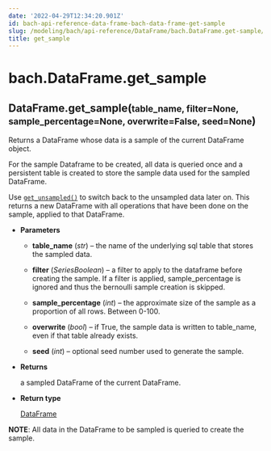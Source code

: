 ```yaml
---
date: '2022-04-29T12:34:20.901Z'
id: bach-api-reference-data-frame-bach-data-frame-get-sample
slug: /modeling/bach/api-reference/DataFrame/bach.DataFrame.get-sample/
title: get_sample
---
```


# bach.DataFrame.get_sample

<div class="method">
<h2 class="signature-class"><span class="additional-name">DataFrame.</span><span class="name">get_sample(</span><small class="parameter-list"><span class="parameter" id="table_name">table_name</span>, <span class="parameter" id="filter">filter=None</span>, <span class="parameter" id="sample_percentage">sample_percentage=None</span>, <span class="parameter" id="overwrite">overwrite=False</span>, <span class="parameter" id="seed">seed=None</span></small>)</h2>


<div class="content">

Returns a DataFrame whose data is a sample of the current DataFrame object.

For the sample Dataframe to be created, all data is queried once and a persistent table is created to
store the sample data used for the sampled DataFrame.

Use [`get_unsampled()`](/docs/modeling/bach/api-reference/DataFrame/bach.DataFrame.get-unsampled/#bach.DataFrame.get-unsampled) to switch back to the unsampled data later on. This returns a new
DataFrame with all operations that have been done on the sample, applied to that DataFrame.


* **Parameters**

    
    * **table_name** (*str*) – the name of the underlying sql table that stores the sampled data.


    * **filter** (*SeriesBoolean*) – a filter to apply to the dataframe before creating the sample. If a filter is applied,
    sample_percentage is ignored and thus the bernoulli sample creation is skipped.


    * **sample_percentage** (*int*) – the approximate size of the sample as a proportion of all rows.
    Between 0-100.


    * **overwrite** (*bool*) – if True, the sample data is written to table_name, even if that table already
    exists.


    * **seed** (*int*) – optional seed number used to generate the sample.



* **Returns**

    a sampled DataFrame of the current DataFrame.



* **Return type**

    [DataFrame](/docs/modeling/bach/api-reference/DataFrame/bach.DataFrame/#bach.DataFrame)


**NOTE**: All data in the DataFrame to be sampled is queried to create the sample.


</div>

</div>
